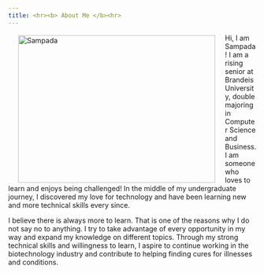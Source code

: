 ```yaml
---
title: <hr><b> About Me </b><hr>
---
```


<img src="pictures/sampada.jpg" alt="Sampada" width="400" height="300" style="float:left;margin:3px 20px"/> 

Hi, I am Sampada! I am a rising senior at Brandeis University, double majoring in Computer Science and Business. I am someone who loves to learn and enjoys being challenged! In the middle of my undergraduate journey, I discovered my love for technology and have been learning new and more technical skills every since.  

I believe there is always more to learn. That is one of the reasons why I do not say no to anything. I try to take advantage of every opportunity in my way and expand my knowledge on different topics. Through my strong technical skills and willingness to learn, I aspire to continue working in the biotechnology industry and contribute to helping finding cures for illnesses and conditions. 
